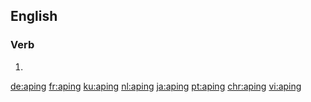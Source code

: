 ==English==

===Verb===
{{head|en}}

# {{present participle of|ape}}

[[de:aping]]
[[fr:aping]]
[[ku:aping]]
[[nl:aping]]
[[ja:aping]]
[[pt:aping]]
[[chr:aping]]
[[vi:aping]]